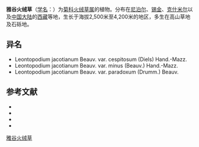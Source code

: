 {{Speciesbox
| name = 雅谷火绒草
| status = 
| status_system = 
| image =Leontopodium_jacotianum.JPG
| genus = Leontopodium
| species = jacotianum
| authority = Beauv.
| subdivision_ranks =[[变种|变种]]
| subdivision =
* 原变种 ''L. j.'' var. ''jacotianum''
* 密生变种 ''L. j.'' var. ''paradoxum''
* 长茎变种 ''L. j.'' var. ''minum''
* 丛生变种 ''L. j.'' var. ''cespitosum''
}}

'''雅谷火绒草'''（[[学名|学名]]：{{lang|la|''Leontopodium jacotianum''}}）为[[菊科|菊科]][[火绒草属|火绒草属]]的植物。分布在[[尼泊尔|尼泊尔]]、[[锡金|锡金]]、[[克什米尔|克什米尔]]以及[[中国大陆|中国大陆]]的[[西藏|西藏]]等地，生长于海拔2,500米至4,200米的地区，多生在高山草地及石砾地。

== 异名 ==
* Leontopodium jacotianum Beauv. var. cespitosum (Diels) Hand.-Mazz.
* Leontopodium jacotianum Beauv. var. minus (Beauv.) Hand.-Mazz.
* Leontopodium jacotianum Beauv. var. paradoxum (Drumm.) Beauv.

== 参考文献 ==
<div class="references-small">
* {{cite web| url =http://www.bioinfo.cn/db05/KmzwSpecies.php?action=view&id=4045| title =雅谷火绒草（原变种）| work =《中国高等植物数据库全库》| publisher =中国科学院微生物研究所| author =昆明植物研究所| accessdate =2009-02-25}}{{dead link|date=2018年5月 |bot=InternetArchiveBot |fix-attempted=yes }}
* {{CPNI| zh=雅谷火绒草长茎变种 | id=178-36000 | binomial=Leontopodium jacotianum | authority=(Beauverd) Hand.-Mazz. | var=minum | accessdate=2013-01-18}}
* {{CPNI| zh=雅谷火绒草密生变种 | id=178-35997 | binomial=Leontopodium jacotianum | authority=(J. R. Drumm.) Beauverd | var=paradoxum | accessdate=2013-01-18}}
* {{CPNI| zh=雅谷火绒草丛生变种 | id=178-36002 | binomial=Leontopodium jacotianum | authority=(Diels) Hand.-Mazz. | var=cespitosum | accessdate=2013-01-17}}
</div>
{{Taxonbar|from=Q3229800}}

[[Category:火绒草属|雅谷火绒草]]


{{植物小作品}}